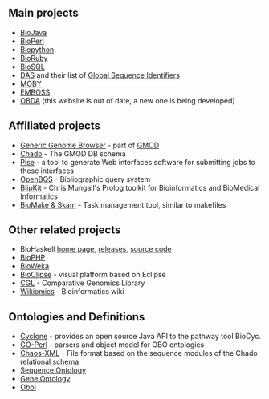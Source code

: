==Main projects==
* [http://www.biojava.org BioJava]
* [[bp:BioPerl|BioPerl]]
* [[biopython:Main Page|Biopython]]
* [http://www.bioruby.org BioRuby]
* [[biosql:Main Page|BioSQL]]
* [http://www.biodas.org DAS] and their list of [http://biodas.org/wiki/GlobalSeqIDs Global Sequence Identifiers]
* [http://www.biomoby.org MOBY]
* [http://www.emboss.org EMBOSS]
* [http://obda.open-bio.org OBDA] (this website is out of date, a new one is being developed)

==Affiliated projects==
* [http://www.gmod.org/ggb Generic Genome Browser] - part of [http://www.gmod.org GMOD]
* [http://www.gmod.org/schema/ Chado] - The GMOD DB schema
* [http://www.pasteur.fr/recherche/unites/sis/Pise/ Pise] - a tool to generate Web interfaces software for submitting jobs to these interfaces
* [http://www.ebi.ac.uk/~senger/openbqs/ OpenBQS] - Bibliographic query system
* [http://blipkit.org BlipKit] - Chris Mungall's Prolog toolkit for Bioinformatics and BioMedical Informatics
* [http://skam.sourceforge.net/ BioMake &amp; Skam] - Task management tool, similar to makefiles

==Other related projects==
* BioHaskell [http://blog.malde.org/ home page], [http://hackage.haskell.org/packages/archive/pkg-list.html#cat:bioinformatics releases], [http://malde.org/~ketil/ source code]
* [http://biophp.org BioPHP]
* [http://bioweka.sourceforge.net/index.php/Main_Page BioWeka]
* [http://www.bioclipse.net/ BioClipse] - visual platform based on Eclipse
* [http://www.yandell-lab.org/cgl/ CGL] - Comparative Genomics Library
* [http://wikiomics.org Wikiomics] - Bioinformatics wiki

==Ontologies and Definitions==
* [http://nemo-cyclone.sourceforge.net Cyclone] - provides an open source Java API to the pathway tool BioCyc.
* [http://search.cpan.org/~cmungall/go-perl GO-Perl] - parsers and object model for OBO ontologies
* [http://www.fruitfly.org/chaos-xml/ Chaos-XML] - File format based on the sequence modules of the Chado relational schema
* [http://song.sourceforge.net/ Sequence Ontology]
* [http://geneontology.org/ Gene Ontology]
* [http://www.fruitfly.org/~cjm/obol/ Obol]